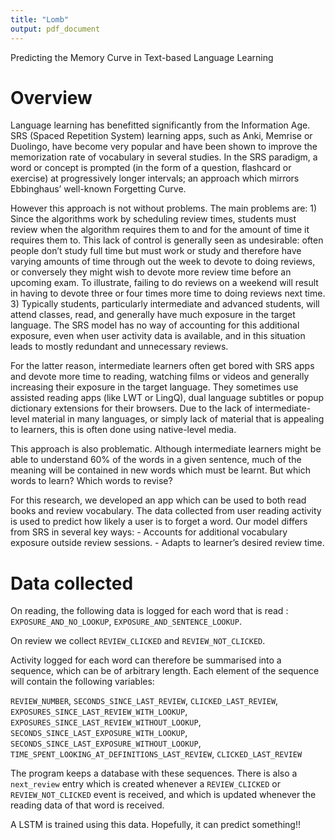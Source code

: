 ```yaml
---
title: "Lomb"
output: pdf_document
---
```

Predicting the Memory Curve in Text-based Language Learning

# Overview

Language learning has benefitted significantly from the Information Age. SRS (Spaced Repetition System) learning apps, such as Anki, Memrise or Duolingo, have become very popular and have been shown to improve the memorization rate of vocabulary in several studies. In the SRS paradigm, a word or concept is prompted (in the form of a question, flashcard or exercise) at progressively longer intervals; an approach which mirrors Ebbinghaus' well-known Forgetting Curve.

However this approach is not without problems. The main problems are:
1) Since the algorithms work by scheduling review times, students must review when the algorithm requires them to and for the amount of time it requires them to. This lack of control is generally seen as undesirable: often people don't study full time but must work or study and therefore have varying amounts of time through out the week to devote to doing reviews, or conversely they might wish to devote more review time before an upcoming exam. To illustrate, failing to do reviews on a weekend will result in having to devote three or four times more time to doing reviews next time. 
3) Typically students, particularly intermediate and advanced students, will attend classes, read, and generally have much exposure in the target language. The SRS model has no way of accounting for this additional exposure, even when user activity data is available, and in this situation leads to mostly redundant and unnecessary reviews. 

For the latter reason, intermediate learners often get bored with SRS apps and devote more time to reading, watching films or videos and generally increasing their exposure in the target language. They sometimes use assisted reading apps (like LWT or LingQ), dual language subtitles or popup dictionary extensions for their browsers. Due to the lack of intermediate-level material in many languages, or simply lack of material that is appealing to learners, this is often done using native-level media.

This approach is also problematic. Although intermediate learners might be able to understand 60% of the words in a given sentence, much of the meaning will be contained in new words which must be learnt. But which words to learn? Which words to revise? 


For this research, we developed an app which can be used to both read books and review vocabulary. The data collected from user reading activity is used to predict how likely a user is to forget a word. Our model differs from SRS in several key ways:
- Accounts for additional vocabulary exposure outside review sessions.
- Adapts to learner's desired review time.

# Data collected


On reading, the following data is logged for each word that is read : `EXPOSURE_AND_NO_LOOKUP`, `EXPOSURE_AND_SENTENCE_LOOKUP`.

On review we collect `REVIEW_CLICKED` and `REVIEW_NOT_CLICKED`.

Activity logged for each word can therefore be summarised into a sequence, which can be of arbitrary length. Each element of the sequence will contain the following variables:

`REVIEW_NUMBER`,
`SECONDS_SINCE_LAST_REVIEW`, `CLICKED_LAST_REVIEW`, `EXPOSURES_SINCE_LAST_REVIEW_WITH_LOOKUP`,
 `EXPOSURES_SINCE_LAST_REVIEW_WITHOUT_LOOKUP`,
 `SECONDS_SINCE_LAST_EXPOSURE_WITH_LOOKUP`, `SECONDS_SINCE_LAST_EXPOSURE_WITHOUT_LOOKUP`,
 `TIME_SPENT_LOOKING_AT_DEFINITIONS_LAST_REVIEW`,
 `CLICKED_LAST_REVIEW`
 
The program keeps a database with these sequences. There is also a `next_review` entry  which is created whenever a `REVIEW_CLICKED` or `REVIEW_NOT_CLICKED` event is received, and which is updated whenever the reading data of that word is received.

A LSTM is trained using this data. Hopefully, it can predict something!!